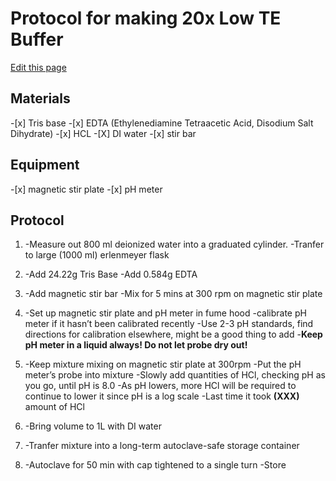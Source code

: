 # Protocol for making 20x Low TE Buffer
[Edit this page](https://github.com/remygatins/GatinsLab/edit/main/low_te_buffer.qmd)

## Materials
-[x] Tris base
-[x] EDTA (Ethylenediamine Tetraacetic Acid, Disodium Salt Dihydrate)
-[x] HCL
-[X] DI water
-[x] stir bar

## Equipment
-[x] magnetic stir plate
-[x] pH meter


## Protocol
1.
-Measure out 800 ml deionized water into a graduated cylinder.
-Tranfer to large (1000 ml) erlenmeyer flask

2. 
-Add 24.22g Tris Base
-Add 0.584g EDTA

3. 
-Add magnetic stir bar
-Mix for 5 mins at 300 rpm on magnetic stir plate

4.
-Set up magnetic stir plate and pH meter in fume hood
-calibrate pH meter if it hasn't been calibrated recently
  -Use 2-3 pH standards, find directions for calibration elsewhere, might be a good thing to add
  -**Keep pH meter in a liquid always! Do not let probe dry out!**

5. 
-Keep mixture mixing on magnetic stir plate at 300rpm
-Put the pH meter's probe into mixture
-Slowly add quantities of HCl, checking pH as you go, until pH is 8.0
  -As pH lowers, more HCl will be required to continue to lower it since pH is a log scale
  -Last time it took **(XXX)** amount of HCl

6. 
-Bring volume to 1L with DI water

7.
-Tranfer mixture into a long-term autoclave-safe storage container

8.
-Autoclave for 50 min with cap tightened to a single turn
-Store

